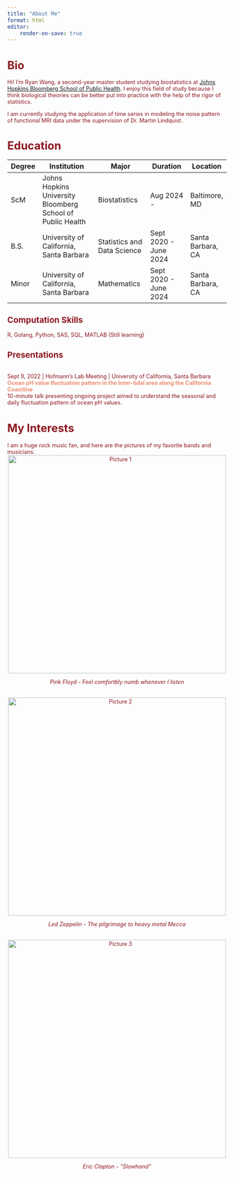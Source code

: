 ```yaml
---
title: "About Me"
format: html
editor:
    render-on-save: true
---
```


<div style="font-size: 90%; color:  #8C1721;">

# Bio

Hi! I'm Ryan Wang, a second-year master student studying biostatistics at [Johns Hopkins Bloomberg School of Public Health](https://www.jhsph.edu).
I enjoy this field of study because I think biological theories can be better put into practice with the help of the rigor of statistics.

I am currently studying the application of time series in modeling the noise pattern of functional MRI data under the supervision of Dr. Martin Lindquist.

# Education

<div style="font-size: 90%; color:  #8C1721;">

| Degree | Institution                           | Major                          | Duration                | Location           |
|--------|---------------------------------------|--------------------------------|-------------------------|--------------------|
| ScM    | Johns Hopkins University <br> Bloomberg School of Public Health | Biostatistics            | Aug 2024 -  | Baltimore, MD     |
| B.S.   | University of California, Santa Barbara               | Statistics and Data Science  | Sept 2020 - June 2024 | Santa Barbara, CA     |
| Minor  | University of California, Santa Barbara               | Mathematics         | Sept 2020 - June 2024     | Santa Barbara, CA     |

</div>

## <span style="color:  #8C1721;"> Computation Skills</span>
  
R, Golang, Python, SAS, SQL, MATLAB (Still learning)



## <span style="color:  #8C1721;"> Presentations </span>
<br>
Sept 9, 2022 \| Hofmann's Lab Meeting \| University of California, Santa Barbara
<br>
<span style="color:  #EC8C6F;"> **Ocean pH value fluctuation pattern in the Inter-tidal area along the California Coastline**</span>
<br>
10-minute talk presenting ongoing project aimed to understand the seasonal and daily fluctuation pattern of ocean pH values.


# My Interests
I am a huge rock music fan, and here are the pictures of my favorite bands and musicians.
<div style="display: flex; flex-wrap: wrap; gap: 15px; justify-content: center; text-align: center;">

<div>
  <img src="pics\floyd.jpg" width="500px" alt="Picture 1">
  <p><em>Pink Floyd - Feel comfortbly numb whenever I listen</em></p>
</div>

<div>
  <img src="pics\zeppelin.jpg" width="500px" alt="Picture 2">
  <p><em>Led Zeppelin - The pilgrimage to heavy metal Mecca</em></p>
</div>

<div>
  <img src="pics\ec.webp" width="500px" alt="Picture 3">
  <p><em>Eric Clapton - "Slowhand"</em></p>
</div>

